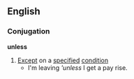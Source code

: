 ==English==
===Conjugation===
'''unless'''
# [[Except]] on a [[specified]] [[condition]]
#* I'm leaving '''unless'' I get a pay rise.